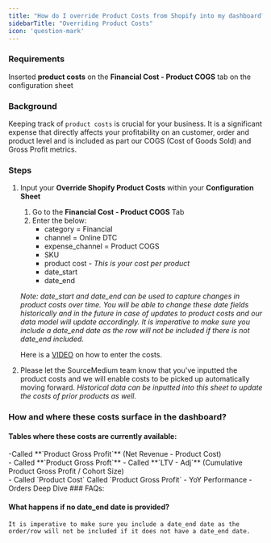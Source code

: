 ```yaml
---
title: "How do I override Product Costs from Shopify into my dashboard?"
sidebarTitle: "Overriding Product Costs"
icon: 'question-mark'
---
```

### Requirements

Inserted **product costs** on the **Financial Cost - Product COGS** tab on the configuration sheet

### Background

Keeping track of `product costs` is crucial for your business. It is a significant expense that directly affects your profitability on an customer, order and product level and is included as part our COGS (Cost of Goods Sold) and Gross Profit metrics.

### Steps

1. Input your **Override Shopify Product Costs** within your **Configuration Sheet**
    1. Go to the **Financial Cost - Product COGS** Tab 
    2. Enter the below: 
        - category = Financial
        - channel = Online DTC 
        - expense_channel = Product COGS
        - SKU
        - product cost - *This is your cost per product* 
        - date_start
        - date_end <br /> 
    
    *Note: date_start and date_end can be used to capture changes in product costs over time. You will be able to change these date fields historically and in the future in case of updates to product costs and our data model will update accordingly. 
        It is imperative to make sure you include a date_end date as the row will not be included if there is not date_end included.*
        
    
    Here is a [VIDEO](https://www.loom.com/share/20399f84346c43b88a1b82f690b480d8) on how to enter the costs.
    
2. Please let the SourceMedium team know that you've inputted the product costs and we will enable costs to be picked up automatically moving forward. *Historical data can be inputted into this sheet to update the costs of prior products as well.*

### How and where these costs surface in the dashboard?

#### Tables where these costs are currently available:
<AccordionGroup>
<Accordion title="Executive Summary">
-Called **`Product Gross Profit`** (Net Revenue - Product Cost) <br />
</Accordion>
<Accordion title="LTV & Retention">
- Called **`Product Gross Proft`**
- Called **`LTV - Adj`** (Cumulative Product Gross Profit / Cohort Size) <br />
</Accordion>
<Accordion title="Product Performance">
- Called `Product Cost`
Called `Product Gross Profit`
</Accordion>
<Accordion title="Product Cost and Product Gross Profit are also available on">        
- YoY Performance
- Orders Deep Dive
</Accordion>
</AccordionGroup>
### FAQs:

#### What happens if no date_end date is provided?
    
    It is imperative to make sure you include a date_end date as the order/row will not be included if it does not have a date_end date.